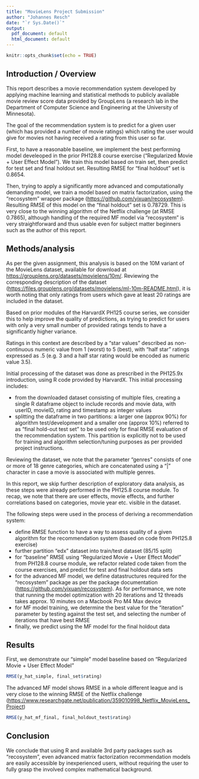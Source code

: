 ```yaml
---
title: "MovieLens Project Submission"
author: "Johannes Resch"
date: "`r Sys.Date()`"
output:
  pdf_document: default
  html_document: default
---
```


```r
knitr::opts_chunk$set(echo = TRUE)
```

## Introduction / Overview

This report describes a movie recommendation system developed by applying machine learning and statistical methods to publicly available movie review score data provided by GroupLens (a research lab in the Department of Computer Science and Engineering at the University of Minnesota).

The goal of the recommendation system is to predict for a given user (which has provided a number of movie ratings) which rating the user would give for movies not having received a rating from this user so far.

First, to have a reasonable baseline, we implement the best performing model develeoped in the prior PH128.8 course exercise ("Regularized Movie + User Effect Model"). We train this model based on train set, then predict for test set and final holdout set. Resulting RMSE for "final holdout" set is 0.8654.

Then, trying to apply a significantly more advanced and computationally demanding model, we train a model based on matrix factorization, using the "recosystem" wrapper package (<https://github.com/yixuan/recosystem>). Resulting RMSE of this model on the "final holdout" set is 0.78729. This is very close to the winning algorithm of the Netflix challenge (at RMSE 0.7865), although handling of the required MF model via "recosystem" is very straightforward and thus usable even for subject matter beginners such as the author of this report.

## Methods/analysis

As per the given assignment, this analysis is based on the 10M variant of the MovieLens dataset, available for download at <https://grouplens.org/datasets/movielens/10m/>. Reviewing the corresponding description of the dataset (<https://files.grouplens.org/datasets/movielens/ml-10m-README.html>), it is worth noting that only ratings from users which gave at least 20 ratings are included in the dataset.

Based on prior modules of the HarvardX PH125 course series, we consider this to help improve the quality of predictions, as trying to predict for users with only a very small number of provided ratings tends to have a significantly higher variance.

Ratings in this context are described by a "star values" described as non-continuous numeric value from 1 (worst) to 5 (best), with "half star" ratings expressed as .5 (e.g. 3 and a half star rating would be encoded as numeric value 3.5).

Initial processing of the dataset was done as prescribed in the PH125.9x introduction, using R code provided by HarvardX. This initial processing includes:

-   from the downloaded dataset consisting of multiple files, creating a single R dataframe object to include records and movie data, with userID, movieID, rating and timestamp as integer values
-   splitting the dataframe in two partitions: a larger one (approx 90%) for algorithm test/development and a smaller one (approx 10%) referred to as "final hold-out test set" to be used only for final RMSE evaluation of the recommendation system. This partition is explicitly not to be used for training and algorithm selection/tuning purposes as per provided project instructions.

Reviewing the dataset, we note that the parameter "genres" consists of one or more of 18 genre categories, which are concatenated using a "\|" character in case a movie is associated with multiple genres.

In this report, we skip further description of exploratory data analysis, as these steps were already performed in the PH125.8 course module. To recap, we note that there are user effects, movie effects, and further correlations based on categories, movie year etc. visible in the dataset.

The following steps were used in the process of deriving a recommendation system:

-   define RMSE function to have a way to assess quality of a given algorithm for the recommendation system (based on code from PH125.8 exercise)
-   further partition "edx" dataset into train/test dataset (85/15 split)
-   for "baseline" RMSE using "Regularized Movie + User Effect Model" from PH128.8 course module, we refactor related code taken from the course exercises, and predict for test and final holdout data sets
-   for the advanced MF model, we define datastructures required for the "recosystem" package as per the package documentation (<https://github.com/yixuan/recosystem>). As for performance, we note that running the model optimization with 20 iterations and 12 threads takes approx. 10 minutes on a Macbook Pro M4 Max device
-   for MF model training, we determine the best value for the "iteration" parameter by testing against the test set, and selecting the number of iterations that have best RMSE
-   finally, we predict using the MF model for the final holdout data

## Results

First, we demonstrate our "simple" model baseline based on "Regularized Movie + User Effect Model"

```r
RMSE(y_hat_simple, final_set$rating)
```

The advanced MF model shows RMSE in a whole different league and is very close to the winning RMSE of the Netflix challenge (<https://www.researchgate.net/publication/359010998_Netflix_MovieLens_Project>)

```r
RMSE(y_hat_mf_final, final_holdout_test$rating)
```

## Conclusion

We conclude that using R and available 3rd party packages such as "recosystem", even advanced matrix factorization recommendation models are easily accessible by inexperienced users, without requiring the user to fully grasp the involved complex mathematical background.
